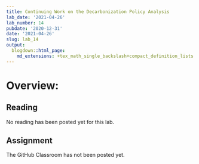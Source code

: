 ```yaml
---
title: Continuing Work on the Decarbonization Policy Analysis
lab_date: '2021-04-26'
lab_number: 14
pubdate: '2020-12-31'
date: '2021-04-26'
slug: lab_14
output:
  blogdown::html_page:
    md_extensions: +tex_math_single_backslash+compact_definition_lists
---
```


# Overview:

## Reading
No reading has been posted yet for this lab.

## Assignment

The GitHub Classroom has not been posted yet.
